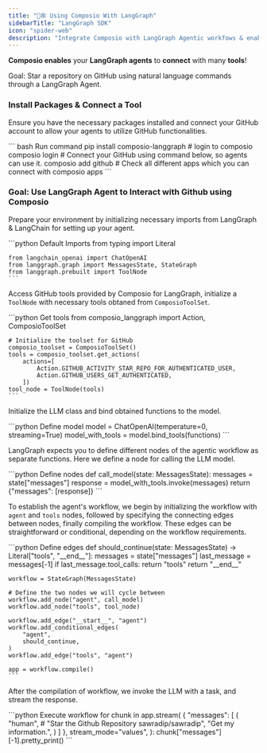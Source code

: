 ```yaml
---
title: "🦜🕸️ Using Composio With LangGraph"
sidebarTitle: "LangGraph SDK"
icon: "spider-web"
description: "Integrate Composio with LangGraph Agentic workfows & enable them to interact seamlessly with external apps, enhancing their functionality and reach."
---
```


**Composio enables** your **LangGraph agents** to **connect** with many **tools**!

<Tip>
  Goal: Star a repository on GitHub using natural language commands through a LangGraph Agent.
</Tip>

### Install Packages & Connect a Tool

Ensure you have the necessary packages installed and connect your GitHub account to allow your agents to utilize GitHub functionalities.

<CodeGroup>
    ``` bash Run command
    pip install composio-langgraph
    # login to composio
    composio login
    # Connect your GitHub using command below, so agents can use it. 
    composio add github
    # Check all different apps which you can connect with
    composio apps
    ```
</CodeGroup>

### Goal: Use LangGraph Agent to Interact with Github using Composio

<Steps>
<Step title="Import Base Packages">

Prepare your environment by initializing necessary imports from LangGraph & LangChain for setting up your agent.

<CodeGroup>
    ```python Default Imports
    from typing import Literal

    from langchain_openai import ChatOpenAI
    from langgraph.graph import MessagesState, StateGraph
    from langgraph.prebuilt import ToolNode
    ```
</CodeGroup>

</Step>

<Step title="Fetch GitHub LangGraph Tools via Composio">

Access GitHub tools provided by Composio for LangGraph, initialize a `ToolNode` with necessary tools obtaned from `ComposioToolSet`.

<CodeGroup>
    ```python Get tools
    from composio_langgraph import Action, ComposioToolSet

    # Initialize the toolset for GitHub
    composio_toolset = ComposioToolSet()
    tools = composio_toolset.get_actions(
        actions=[
            Action.GITHUB_ACTIVITY_STAR_REPO_FOR_AUTHENTICATED_USER,
            Action.GITHUB_USERS_GET_AUTHENTICATED,
        ])
    tool_node = ToolNode(tools)
    ```
</CodeGroup>

</Step>

<Step title="Prepare the model">

Initialize the LLM class and bind obtained functions to the model.

<CodeGroup>
    ```python Define model
    model = ChatOpenAI(temperature=0, streaming=True)
    model_with_tools = model.bind_tools(functions)
    ```
</CodeGroup>

</Step>


<Step title="Define the Graph Nodes">

LangGraph expects you to define different nodes of the agentic workflow as separate functions. Here we define a node for calling the LLM model.

<CodeGroup>
    ```python Define nodes
    def call_model(state: MessagesState):
        messages = state["messages"]
        response = model_with_tools.invoke(messages)
        return {"messages": [response]}
    ```
</CodeGroup>

</Step>


<Step title="Define the Graph Nodes and Edges">

To establish the agent's workflow, we begin by initializing the workflow with `agent` and `tools` nodes, followed by specifying the connecting edges between nodes, finally compiling the workflow. These edges can be straightforward or conditional, depending on the workflow requirements.

<CodeGroup>
    ```python Define edges
    def should_continue(state: MessagesState) -> Literal["tools", "__end__"]:
        messages = state["messages"]
        last_message = messages[-1]
        if last_message.tool_calls:
            return "tools"
        return "__end__"


    workflow = StateGraph(MessagesState)

    # Define the two nodes we will cycle between
    workflow.add_node("agent", call_model)
    workflow.add_node("tools", tool_node)

    workflow.add_edge("__start__", "agent")
    workflow.add_conditional_edges(
        "agent",
        should_continue,
    )
    workflow.add_edge("tools", "agent")

    app = workflow.compile()
    ```
</CodeGroup>

</Step>



<Step title="Invoke & Check Response">

After the compilation of workflow, we invoke the LLM with a task, and stream the response.

<CodeGroup>
    ```python Execute workflow
    for chunk in app.stream(
        {
            "messages": [
                (
                    "human",
                    # "Star the Github Repository sawradip/sawradip",
                    "Get my information.",
                )
            ]
        },
        stream_mode="values",
    ):
        chunk["messages"][-1].pretty_print()
    ```
</CodeGroup>

</Step>
</Steps>
